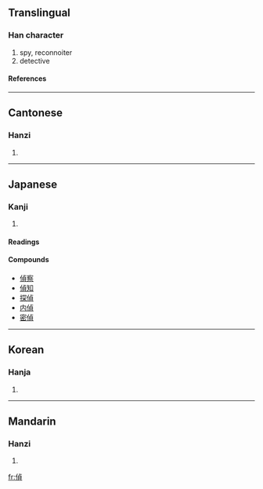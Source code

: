 {{see|侦}}

==Translingual==
===Han character===
{{Han char|rn=9|rad=人|as=09|sn=11|four=2128<sub>6</sub>|canj=人卜月金 (OYBC)}}
# spy, reconnoiter
# detective
====References====
{{Han ref|kx=0111.350|dkj=00898|dj=0238.080|hdz=10189.010|uh=5075|ud=20597|bh=B0BB|bd=45243}}
----
==Cantonese==
===Hanzi===
{{yue-hanzi|jyut=|y=jing1}}
# {{defn|Cantonese}}
----
==Japanese==
===Kanji===
{{ja-kanji|grade=c|rs=人09}}
# {{defn|Japanese}}
====Readings====
{{ja-readings|on=[[てい]] ([[tei]])|kun=[[うかがう]] ([[ukagau]])}}
====Compounds====
*[[偵察]]
*[[偵知]]
*[[探偵]]
*[[内偵]]
*[[密偵]]
----
==Korean==
===Hanja===
{{ko-hanja|hangeul=정|rv=jeong|mr=chŏng}}
# {{defn|Korean}}
----
==Mandarin==
===Hanzi===
{{cmn-hanzi|sim=侦|pin=[[zhēn]] (zhen1), [[zhēng]] (zheng1)|wg=chen<sup>1</sup>, cheng<sup>1</sup>}}
# {{defn|Mandarin}}

[[fr:偵]]